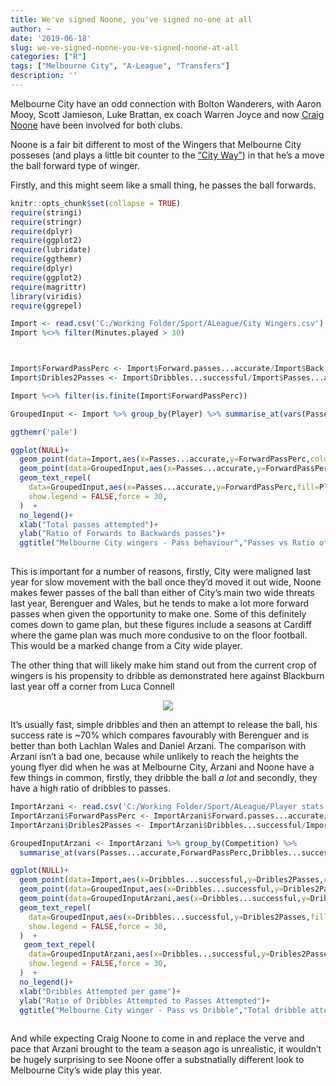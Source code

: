 ```yaml
---
title: We've signed Noone, you've signed no-one at all
author: ~
date: '2019-06-18'
slug: we-ve-signed-noone-you-ve-signed-noone-at-all
categories: ["R"]
tags: ["Melbourne City", "A-League", "Transfers"]
description: ''
---
```


Melbourne City have an odd connection with Bolton Wanderers, with Aaron Mooy, Scott Jamieson, Luke Brattan, ex coach Warren Joyce and now [Craig Noone](https://www.foxsports.com.au/football/a-league/melbourne-city-sign-craig-noone-from-bolton-wanderers/news-story/3e1d9317ca8a0626a7a736ec34940680) have been involved for both clubs. 

Noone is a fair bit different to most of the Wingers that Melbourne City posseses (and plays a little bit counter to the ["City Way"](https://en.wikipedia.org/wiki/City_Football_Group#The_City_Way)) in that he's a move the ball forward type of winger. 

Firstly, and this might seem like a small thing, he passes the ball forwards. 
```r
knitr::opts_chunk$set(collapse = TRUE)
require(stringi)
require(stringr)
require(dplyr)
require(ggplot2)
require(lubridate)
require(ggthemr)
require(dplyr)
require(ggplot2)
require(magrittr)
library(viridis)
require(ggrepel)
```

```r


Import <- read.csv('C:/Working Folder/Sport/ALeague/City Wingers.csv')
Import %<>% filter(Minutes.played > 30)



Import$ForwardPassPerc <- Import$Forward.passes...accurate/Import$Back.passes...accurate
Import$Dribles2Passes <- Import$Dribbles...successful/Import$Passes...accurate

Import %<>% filter(is.finite(Import$ForwardPassPerc))

GroupedInput <- Import %>% group_by(Player) %>% summarise_at(vars(Passes...accurate,ForwardPassPerc,Dribbles...successful,Dribles2Passes), mean, na.rm = TRUE)

ggthemr('pale')

ggplot(NULL)+
  geom_point(data=Import,aes(x=Passes...accurate,y=ForwardPassPerc,color=Player),size=3,alpha=0.5)+
  geom_point(data=GroupedInput,aes(x=Passes...accurate,y=ForwardPassPerc,fill=Player),shape= 21,size=7)+
  geom_text_repel(
    data=GroupedInput,aes(x=Passes...accurate,y=ForwardPassPerc,fill=Player,label=Player),
    show.legend = FALSE,force = 30,
  )  +
  no_legend()+
  xlab("Total passes attempted")+
  ylab("Ratio of Forwards to Backwards passes")+
  ggtitle("Melbourne City wingers - Pass behaviour","Passes vs Ratio of Forwards to Backwards passing")
  
```

This is important for a number of reasons, firstly, City were maligned last year for slow movement with the ball once they'd moved it out wide, Noone makes fewer passes of the ball than either of City's main two wide threats last year, Berenguer and Wales, but he tends to make a lot more forward passes when given the opportunity to make one. Some of this definitely comes down to game plan, but these figures include a seasons at Cardiff where the game plan was much more condusive to on the floor football. This would be a marked change from a City wide player.

The other thing that will likely make him stand out from the current crop of wingers is his propensity to dribble as demonstrated here against Blackburn last year off a corner from Luca Connell

<center>
![](https://media.giphy.com/media/jrcoH0v0gA7HrP66lv/giphy.gif)
</center>


It's usually fast, simple dribbles and then an attempt to release the ball, his success rate is ~70% which compares favourably with Berenguer and is better than both Lachlan Wales and Daniel Arzani. The comparison with Arzani isn't a bad one, because while unlikely to reach the heights the young flyer did when he was at Melbourne City, Arzani and Noone have a few things in common, firstly, they dribble the ball _a lot_ and secondly, they have a high ratio of dribbles to passes.

```r
ImportArzani <- read.csv('C:/Working Folder/Sport/ALeague/Player stats D. Arzani.csv')
ImportArzani$ForwardPassPerc <- ImportArzani$Forward.passes...accurate/ImportArzani$Back.passes...accurate
ImportArzani$Dribles2Passes <- ImportArzani$Dribbles...successful/ImportArzani$Passes...accurate

GroupedInputArzani <- ImportArzani %>% group_by(Competition) %>%
  summarise_at(vars(Passes...accurate,ForwardPassPerc,Dribbles...successful,Dribles2Passes), mean, na.rm = TRUE)

ggplot(NULL)+
  geom_point(data=Import,aes(x=Dribbles...successful,y=Dribles2Passes,color=Player),size=3,alpha=0.5)+
  geom_point(data=GroupedInput,aes(x=Dribbles...successful,y=Dribles2Passes,fill=Player),shape= 21,size=7, color='black',stroke = 0.5)+
  geom_point(data=GroupedInputArzani,aes(x=Dribbles...successful,y=Dribles2Passes),fill='#c8e370ff',color='black',shape= 21, stroke = 0.5,size=7)+
  geom_text_repel(
    data=GroupedInput,aes(x=Dribbles...successful,y=Dribles2Passes,fill=Player,label=Player),
    show.legend = FALSE,force = 30,
  )  +
   geom_text_repel(
    data=GroupedInputArzani,aes(x=Dribbles...successful,y=Dribles2Passes),fill='green',label = 'Daniel Arzani',
    show.legend = FALSE,force = 30,
  )  +
  no_legend()+
  xlab("Dribbles Attempted per game")+
  ylab("Ratio of Dribbles Attempted to Passes Attempted")+
  ggtitle("Melbourne City winger - Pass vs Dribble","Total dribble attempts per game vs Dribble to Pass ratio")
  
```
And while expecting Craig Noone to come in and replace the verve and pace that Arzani brought to the team a season ago is unrealistic, it wouldn't be hugely surprising to see Noone offer a substnatially different look to Melbourne City's wide play this year.
